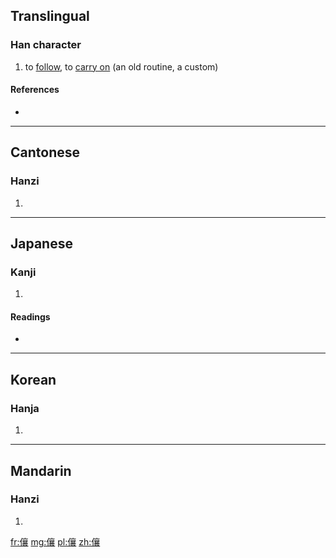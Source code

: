 ==Translingual==

===Han character===
{{Han char|rn=9|rad=人|as=17|sn=19|four=2023<sub>2</sub>|canj=人卜口女 (OYRV)}}
#to [[follow]], to [[carry on]] (an old routine, a custom)

====References====
* {{Han ref|kx=0121.270|dkj=01297|dj=0256.130|hdz=10237.120|uh=5134|ud=20788|bh=F1EB|bd=61931}}

----

==Cantonese==

===Hanzi===
{{yue-hanzi|jyut=|y=yeung4}}

# {{defn|Cantonese|sort=人17}}

----

==Japanese==

===Kanji===
{{ja-kanji|grade=|rs=人17}}

# {{defn|Japanese|sort=人17}}

====Readings====
* {{ja-readings|on=[[しょう]] (shō), [[そう]] (sō)|kun=[[よる]] (yoru), [[さまよう]] (samayou)}}

----

==Korean==

===Hanja===
{{ko-hanja|hangeul=상|rv=sang|mr=sang}}

# {{defn|Korean|sort=人17}}

----

==Mandarin==

===Hanzi===
{{cmn-hanzi|pin=[[ráng]] ([[rang2]])|wg=jang<sup>2</sup>}}

# {{defn|Mandarin|sort=人17}}

[[fr:儴]]
[[mg:儴]]
[[pl:儴]]
[[zh:儴]]